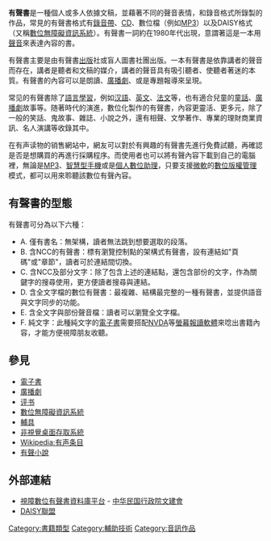 {{inappropriate tone|time=2018-12-08T06:19:23+00:00}}
{{unreferenced|time=2018-12-08T06:19:23+00:00}}
'''有聲書'''是一種個人或多人依據文稿，並藉著不同的聲音表情，和錄音格式所錄製的作品，常見的有聲書格式有[[錄音帶|錄音帶]]、[[CD|CD]]、數位檔（例如[[MP3|MP3]]）以及DAISY格式（又稱[[數位無障礙資訊系統|數位無障礙資訊系統]]）。有聲書一詞約在1980年代出現，意謂著這是一本用[[聲音|聲音]]來表達內容的書。

有聲書主要是由有聲書[[出版|出版]]社或盲人圖書社團出版。一本有聲書是依靠講者的聲音而存在，講者是聽者和文稿的媒介，講者的聲音具有吸引聽者、使聽者著迷的本質。有聲書的內容可以是朗讀、[[廣播劇|廣播劇]]、或是專題報導來呈現。

常见的有聲書除了[[語言學習|語言學習]]，例如[[汉語|汉語]]、[[英文|英文]]、[[法文|法文]]等，也有適合兒童的[[童話|童話]]、[[廣播劇|廣播劇]]故事等。随著時代的演進，數位化製作的有聲書，內容更靈活、更多元，除了一般的笑話、鬼故事、雜誌、小說之外，還有相聲、文學著作、專業的理財商業資訊、名人演講等收錄其中。

在有声读物的销售網站中，網友可以對於有興趣的有聲書先進行免費試聽，再確認是否是想購買的再進行採購程序。而使用者也可以將有聲內容下載到自己的電腦裡，無論是[[MP3|MP3]]、[[智能手机|智慧型手機]]或是[[個人數位助理|個人數位助理]]，只要支援[[微軟|微軟]]的[[數位版權管理|數位版權管理]]模式，都可以用來聆聽該數位有聲內容。

==有聲書的型態==
有聲書可分為以下六種：
*A. 僅有書名：無架構，讀者無法跳到想要選取的段落。
*B. 含NCC的有聲書：標有瀏覽控制點的架構式有聲書，設有連結如"頁碼"或"章節"，讀者可於連結間切換。
*C. 含NCC及部分文字：除了包含上述的連結點，還包含部份的文字，作為關鍵字的搜尋使用，更方便讀者搜尋與連結。
*D. 含全文字檔的數位有聲書：最複雜、結構最完整的一種有聲書，並提供語音與文字同步的功能。
*E. 含全文字與部份聲音檔：讀者可以瀏覽全文字檔。
*F. 純文字：此種純文字的[[電子書|電子書]]需要搭配[[NVDA|NVDA]]等[[螢幕報讀軟體|螢幕報讀軟體]]來唸出書籍內容，才能方便視障朋友收聽。

==參見==
*[[電子書|電子書]]
*[[廣播劇|廣播劇]]
*[[评书|评书]]
*[[數位無障礙資訊系統|數位無障礙資訊系統]]
*[[輔具|輔具]]
*[[非視覺桌面存取系統|非視覺桌面存取系統]]
*[[Wikipedia:有声条目|Wikipedia:有声条目]]
*[https://m.99us.com 有聲小說] {{Wayback|url=https://m.99us.com/ |date=20201023000404 }}

==外部連結==
*[http://140.114.71.38/ 視障數位有聲書資料庫平台] {{Wayback|url=http://140.114.71.38/ |date=20170407200940 }} - [[中华民国行政院|中华民国行政院]][[文建會|文建會]]
*[http://www.daisy.org/ DAISY聯盟] {{Wayback|url=http://www.daisy.org/ |date=20080517022219 }}

{{Authority control}}
[[Category:書籍類型|Category:書籍類型]]
[[Category:輔助技術|Category:輔助技術]]
[[Category:音訊作品|Category:音訊作品]]